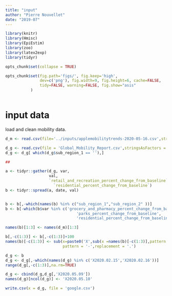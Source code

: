 ```yaml
---
title: "input"
author: "Pierre Nouvellet"
date: "2019-07"
---
```


```r
library(knitr)
library(Hmisc)
library(EpiEstim)
library(zoo)
library(latex2exp)
library(tidyr)

opts_chunk$set(collapse = TRUE)

opts_chunk$set(fig.path='figs/', fig.keep='high', 
               dev=c('png'), fig.width=9, fig.height=6, cache=FALSE,
               tidy=FALSE, warning=FALSE, fig.show="asis"
 	       )



```

# input data


load and clean mobility data.

```r

d_m <- read.csv(file='../inputs/applemobilitytrends-2020-05-16.csv',stringsAsFactors = FALSE)


```


```r

d_g <- read.csv(file = 'Global_Mobility_Report.csv',stringsAsFactors = FALSE)
d_g <- d_g[ which(d_g$sub_region_1 == ''),]

##

a <- tidyr::gather(d_g, var,
                   val,
                   `retail_and_recreation_percent_change_from_baseline`:
                     `residential_percent_change_from_baseline`)
b <- tidyr::spread(a, date, val)


b <- b[,-which(names(b) %in% c("sub_region_1","sub_region_2" ))]
b <- b[-which(b$var %in% c('grocery_and_pharmacy_percent_change_from_baseline',
                               'parks_percent_change_from_baseline',
                               'residential_percent_change_from_baseline')) , ]

names(b)[1:3] <- names(d_m)[1:3]

b[,-c(1:3)] <- b[,-c(1:3)]+100
names(b)[-c(1:3)] <- sub(x=paste0('X',sub(x =names(b)[-c(1:3)],pattern = '-',replacement = '.')),
                         pattern = '-',replacement = '.')

d_g <- b
d_g <- d_g[,-which(names(d_g) %in% c('X2020.02.15','X2020.02.16'))]
range(d_g[,-c(1:3)],na.rm=TRUE)

d_g <- cbind(d_g,d_g[,'X2020.05.09'])
names(d_g)[ncol(d_g)] <- 'X2020.05.10'

write.csv(x = d_g, file = 'google.csv')
```

